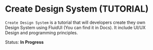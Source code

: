 # Create Design System (TUTORIAL)

`Create Design System` is a tutorial that will developers create they own Design System using FluidUI (You can find it
in Docs). It include UI/UX Design and programming principles.

Status: **In Progress**
